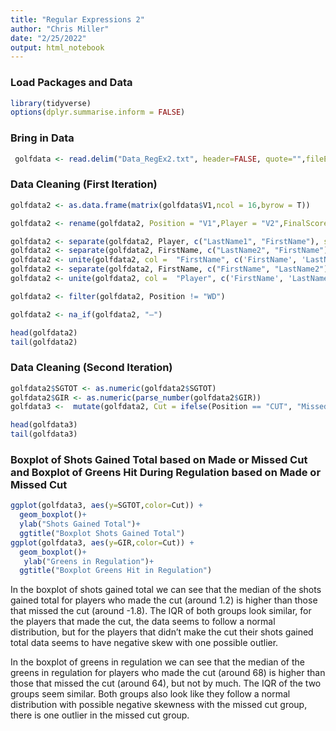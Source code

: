 ---
title: "Regular Expressions 2"
author: "Chris Miller"
date: "2/25/2022"
output: html_notebook
---

### Load Packages and Data 

```{r message=FALSE, warning=FALSE}
library(tidyverse)
options(dplyr.summarise.inform = FALSE)
```

### Bring in Data

```{r message=FALSE, warning=FALSE}
 golfdata <- read.delim("Data_RegEx2.txt", header=FALSE, quote="",fileEncoding = "UTF-8")
```

### Data Cleaning (First Iteration)

```{r message=FALSE, warning=FALSE}
golfdata2 <- as.data.frame(matrix(golfdata$V1,ncol = 16,byrow = T)) 

golfdata2 <- rename(golfdata2, Position = "V1",Player = "V2",FinalScore = "V3",THRU = "V4",TODAY = "V5",SGPutt = "V6",SGARG = "V7",SGAPP = "V8",SGOTT = "V9",SGT2G = "V10",SGTOT = "V11",DrDist = "V12",DrAcc = "V13",GIR = "V14",Fairprox = "V15",Scrambling = "V16")

golfdata2 <- separate(golfdata2, Player, c("LastName1", "FirstName"), sep = "^\\S*\\K\\s+")
golfdata2 <- separate(golfdata2, FirstName, c("LastName2", "FirstName"), sep = "^\\S*\\K\\s+")
golfdata2 <- unite(golfdata2, col =  "FirstName", c('FirstName', 'LastName2'), sep = " ", remove =TRUE, na.rm = TRUE)
golfdata2 <- separate(golfdata2, FirstName, c("FirstName", "LastName2"), sep = "^\\S*\\K\\s+")
golfdata2 <- unite(golfdata2, col =  "Player", c('FirstName', 'LastName1','LastName2'), sep = " ", remove =TRUE, na.rm = TRUE)

golfdata2 <- filter(golfdata2, Position != "WD")

golfdata2 <- na_if(golfdata2, "—") 

head(golfdata2)
tail(golfdata2)
```

### Data Cleaning (Second Iteration)

```{r message=FALSE, warning=FALSE}
golfdata2$SGTOT <- as.numeric(golfdata2$SGTOT)
golfdata2$GIR <- as.numeric(parse_number(golfdata2$GIR))
golfdata3 <-  mutate(golfdata2, Cut = ifelse(Position == "CUT", "Missed Cut", "Made Cut"))

head(golfdata3)
tail(golfdata3)
```

### Boxplot of Shots Gained Total based on Made or Missed Cut and Boxplot of Greens Hit During Regulation based on Made or Missed Cut

```{r message=FALSE, warning=FALSE}
ggplot(golfdata3, aes(y=SGTOT,color=Cut)) + 
  geom_boxplot()+
  ylab("Shots Gained Total")+
  ggtitle("Boxplot Shots Gained Total")
ggplot(golfdata3, aes(y=GIR,color=Cut)) + 
  geom_boxplot()+
   ylab("Greens in Regulation")+
  ggtitle("Boxplot Greens Hit in Regulation")
```

In the boxplot of shots gained total we can see that the median of the shots gained total for players who made the cut (around 1.2) is higher than those that missed the cut (around -1.8). The IQR of both groups look similar, for the players that made the cut, the data seems to follow a normal distribution, but for the players that didn't make the cut their shots gained total data seems to have negative skew with one possible outlier.

In the boxplot of greens in regulation we can see that the median of the greens in regulation for players who made the cut (around 68) is higher than those that missed the cut (around 64), but not by much. The IQR of the two groups seem similar. Both groups also look like they follow a normal distribution with possible negative skewness with the missed cut group, there is one outlier in the missed cut group.
